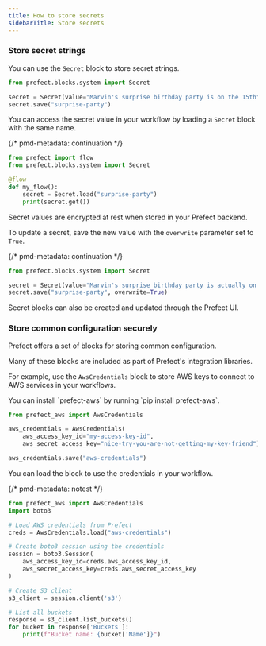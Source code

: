 ```yaml
---
title: How to store secrets
sidebarTitle: Store secrets
---
```


### Store secret strings

You can use the `Secret` block to store secret strings.

```python
from prefect.blocks.system import Secret

secret = Secret(value="Marvin's surprise birthday party is on the 15th")
secret.save("surprise-party")
```
You can access the secret value in your workflow by loading a `Secret` block with the same name.

{/* pmd-metadata: continuation */}
```python
from prefect import flow    
from prefect.blocks.system import Secret

@flow
def my_flow():
    secret = Secret.load("surprise-party")
    print(secret.get())
```

Secret values are encrypted at rest when stored in your Prefect backend.

To update a secret, save the new value with the `overwrite` parameter set to `True`.

{/* pmd-metadata: continuation */}
```python
from prefect.blocks.system import Secret

secret = Secret(value="Marvin's surprise birthday party is actually on the 16th")
secret.save("surprise-party", overwrite=True)
```

Secret blocks can also be created and updated through the Prefect UI.

### Store common configuration securely

Prefect offers a set of blocks for storing common configuration.

Many of these blocks are included as part of Prefect's integration libraries.

For example, use the `AwsCredentials` block to store AWS keys to connect to AWS services in your workflows.

<Tip>
You can install `prefect-aws` by running `pip install prefect-aws`.
</Tip>

```python
from prefect_aws import AwsCredentials

aws_credentials = AwsCredentials(
    aws_access_key_id="my-access-key-id",
    aws_secret_access_key="nice-try-you-are-not-getting-my-key-friend")

aws_credentials.save("aws-credentials")
```

You can load the block to use the credentials in your workflow.

{/* pmd-metadata: notest */}
```python
from prefect_aws import AwsCredentials
import boto3

# Load AWS credentials from Prefect
creds = AwsCredentials.load("aws-credentials")

# Create boto3 session using the credentials
session = boto3.Session(
    aws_access_key_id=creds.aws_access_key_id,
    aws_secret_access_key=creds.aws_secret_access_key
)

# Create S3 client
s3_client = session.client('s3')

# List all buckets
response = s3_client.list_buckets()
for bucket in response['Buckets']:
    print(f"Bucket name: {bucket['Name']}")
```
